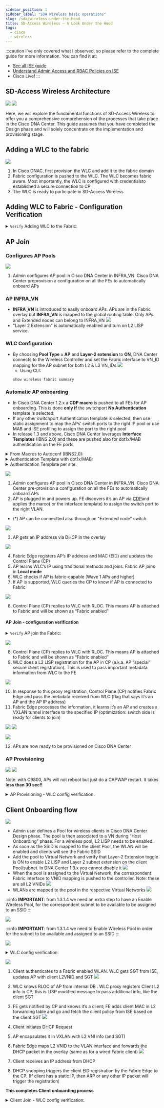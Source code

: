 ```yaml
---
sidebar_position: 1
sidebar_label: "SDA Wireless basic operations"
slug: /sda/wireless-under-the-hood
title: SD-Access Wireless – A Look Under the Hood
tags:
  - cisco
  - wireless
---
```


:::caution
I've only covered what I observed, so please refer to the complete guide for more information.
You can find it at:
  - [See all ISE guide](https://www.cisco.com/en/US/docs/security/ise/1.0/user_guide/ise10_man_identities.html#wp1054550)
  - [Understand Admin Access and RBAC Policies on ISE](https://www.cisco.com/c/en/us/support/docs/security/identity-services-engine/200891-Understanding-Admin-Access-and-RBAC-Poli.html?dtid=osscdc000283)
  - Cisco Live!
:::
## SD-Access Wireless Architecture
![](./img/sda_wireless_simple_architecture.webp)
![](./img/sda_wireless_architecture_dataplane.webp)


Here, we will explore the fundamental functions of SD-Access Wireless to offer you a comprehensive comprehension of the processes that take place in the Cisco DNA Center. This guide assumes that you have completed the Design phase and will solely concentrate on the implementation and provisioning stage.

## Adding a WLC to the fabric
![](./img/adding_wlc_to_fabric.webp)

1. In Cisco DNAC, first provision the <Highlight color="#25c2a0">WLC</Highlight> and add it to the fabric domain
2. Fabric configuration is pushed to the WLC. The WLC becomes fabric aware. Most importantly, the WLC is configured with credentialsto established a secure connection to CP
3. The WLC is ready to participate in SD-Access Wireless

## Adding WLC to Fabric - Configuration Verification
<details>
  <summary><code>Verify</code> Adding WLC to the Fabric:</summary>
<Tabs>
  <TabItem value="gui" label="In GUI" default>
    <img
      src={require('./img/verified_wlc_added_2_fabric.webp').default}
      alt="AP Join - configuration verification"
    />
  </TabItem>
  <TabItem value="cli" label="In CLI">
    Using command: <CodeBlock language="bash">{`show wireless fabric summary`}</CodeBlock>
    Result: <br />
    <img
      src={require('./img/verify_using_cli_WLC.webp').default}
      alt="Verify WLC enabled in Fabric"
    />
  </TabItem>
</Tabs>
</details>

## AP Join

### Configures AP Pools
![](./img/ap_join_flow.webp)
1. Admin configures AP pool in Cisco DNA Center in <Highlight color="#F1C93B">INFRA_VN</Highlight>. Cisco DNA Center preprovision a configuration on all the FEs to automatically onboard APs

### AP INFRA_VN
- **INFRA_VN** is introduced to easily onboard APs. APs are in the Fabric overlay but **INFRA_VN** is mapped to the global routing table. Only APs and Extended nodes can belong to INFRA_VN
![](./img/INFRA_VN_info.webp)
- "Layer 2 Extension" is automatically enabled and turn on L2 LISP service.

### WLC Configuration
- By choosing **Pool Type = AP** and **Layer-2 extension** to **ON**, DNA Center connects to the Wireless Controller and set the Fabric interface to VN_ID mapping for the AP subnet for both L2 & L3 VN_IDs
![](./img/WLC_configuration_UI_L2L3_VNID_Pool.webp)
  - Using CLI: 
  ```bash
  show wireless fabric summary
  ```

### Automatic AP onboarding
- In Cisco DNA Center 1.2.x a **CDP macro** is pushed to all FEs for AP onboarding. This is done **only if** the switchport **No Authentication** template is selected:
- If any other switchport Authentication template is selected, then use static assignment to map the APs’ switch ports to the right IP pool or use MAB and ISE profiling to assign the port to the right pool
- In release 1.3 and above, Cisco DNA Center leverages **Interface Templates** (IBNS 2.0) and these are pushed also for dot1x/MAB authentication on the FE ports

<details>
  <summary>From Macros to Autoconf (IBNS2.0):</summary>
    <img
      src={require('./img/from_macro_to_Autoconf.webp').default}
      alt="From Macros to Autoconf (IBNS2.0)"
    />
</details>

<details>
  <summary>Authentication Template with dot1x/MAB:</summary>
    <img
      src={require('./img/authentication_dot1x_MAB.webp').default}
      alt="Authentication Template with dot1x/MAB"
    />
    <img
      src={require('./img/authentication_dot1x_MAB_1.webp').default}
      alt="Authentication Template with dot1x/MAB"
    />
    - (*) MAB: MAC Authentication Bypass
      <img
      src={require('./img/authentication_dot1x_MAB_2.webp').default}
      alt="Authentication Template with dot1x/MAB"
    />
</details>

<details>
  <summary>Authentication Template per site:</summary>
  - Authentication Template per site level <br />
  - Does not affect the global level Authentication Template parameters <br />
  - Settings will be applied to all FE ports unless overridden by static port assignment
</details>

![](./img/ap_join_flow_1.webp)

1. Admin configures AP pool in Cisco DNA Center in INFRA_VN. Cisco DNA Center pre-provision a configuration on all the FEs to automatically onboard APs 
2. AP is plugged in and powers up. FE discovers it’s an AP via [CDP](https://www.cisco.com/c/en/us/td/docs/cloud-systems-management/network-automation-and-management/dna-center/2-3-5/user_guide/b_cisco_dna_center_ug_2_3_5/b_cisco_dna_center_ug_2_3_5_chapter_010.html#task_sjb_pzg_2z:~:text=Network%20Using%20LLDP-,Discover%20Your%20Network%20Using%20CDP,-You%20can%20discover)and applies the marco( or the interface template) to assign the switch port to the right VLAN.
- (*) AP can be connectted also through an "Extended node" switch

![](./img/ap_join_flow_2.webp)

3. AP gets an IP address via DHCP in the overlay

![](./img/ap_join_flow_3.webp)

4. Fabric Edge registers AP’s IP address and MAC (EID) and updates the Control Plane (CP)
5. AP learns WLC’s IP using traditional methods and joins. Fabric AP joins in **Local mode**
6. WLC checks if AP is fabric-capable (Wave 1 APs and higher)
7. If AP is supported, WLC queries the CP to know if AP is connected to Fabric

![](./img/ap_join_flow_4.webp)

8. Control Plane (CP) replies to WLC with RLOC. This means AP is attached to Fabric and will be shown as “Fabric enabled”

#### AP Join - configuration verification
<details>
  <summary><code>Verify</code> AP join the Fabric:</summary>
<Tabs>
  <TabItem value="gui" label="In GUI" default>
    <img
      src={require('./img/ap_join_config_verification.webp').default}
      alt="AP Join - configuration verification"
    />
  - If Fabric Status is not “Enabled”, check the communication between WLC and CP
  </TabItem>
  <TabItem value="cli" label="In CLI">
    Using command: <CodeBlock language="bash">{`show ...`}</CodeBlock>
    Result: updating...
  </TabItem>
</Tabs>
</details>

![](./img/ap_join_flow_5.webp)

8. Control Plane (CP) replies to WLC with RLOC. This means AP is attached to Fabric and will be shown as “Fabric enabled”
9. WLC does a L2 LISP registration for the AP in CP (a.k.a. AP “special” secure client registration). This is used to pass important metadata information from WLC to the FE

![](./img/ap_join_flow_6.webp)

10. In response to this proxy registration, Control Plane (CP) notifies Fabric Edge and pass the metadata received from WLC (flag that says it’s an AP and the AP IP address)
11. Fabric Edge processes the information, it learns it’s an AP and creates a VXLAN tunnel interface to the specified IP (optimization: switch side is ready for clients to join)

![](./img/ap_join_flow_6_verification.webp)
![](./img/ap_join_flow_6_verification_2.webp)

![](./img/ap_join_flow_7.webp)

12. APs are now ready to be provisioned on Cisco DNA Center

### AP Provisioning
![](./img/ap_provisioning_1.webp)
![](./img/ap_provisioning_2.webp)

Note: with C9800, APs will not reboot but just do a CAPWAP restart. It takes **less than 30 sec!!**

<details>
  <summary>AP Provisioning - WLC config verification:</summary>
    - APs are configured with the Policy and Site tags for Fabric
    <img
      src={require('./img/ap_provisioning_WLC_verification.webp').default}
      alt="AP Provisioning - WLC config verification"
    />
    - For C9800, the Policy tag identifies which SSIDs are broadcasted by the AP and with what policy, the Site tag identifies the site characteristic. <br />
    - In AireOS, the APs are assigned to the AP Group 
</details>

## Client Onboarding flow
![](./img/client_onboarding_1.webp)

- Admin user defines a Pool for wireless clients in Cisco DNA Center Design phase. The pool is then associated to a VN during “Host Onboarding” phase. For a wireless pool, L2 LISP needs to be enabled. 
- As soon as the SSID is mapped to the client Pool, the WLAN will be enabled and clients will see the Fabric SSID
- Add the pool to Virtual Network and verify that Layer-2 Extension toggle is ON to enable L2 LISP and Layer 2 subnet extension on the client Pool/subnet. In DNA Center 1.3.x you cannot disable it
![](./img/client_onboarding_2.webp)
- When the pool is assigned to the Virtual Network, the correspondent Fabric interface to VNID mapping is pushed to the controller. Note: <Highlight color="#FF52A2">these are all L2 VNIDs</Highlight>
![](./img/client_onboarding_wlc_verification.webp)
- WLANs are mapped to the pool in the respective Virtual Networks
![](./img/client_onboarding_3.webp)

:::info
**IMPORTANT**: from 1.3.1.4 we need an extra step to have an Enable Wireless Pool, for the correspondent subnet to be available to be assigned to an SSID
:::

![](./img/client_onboarding_4.webp)

:::info
**IMPORTANT**: from 1.3.1.4 we need to Enable Wireless Pool in order for the subnet to be available and assigned to an SSID
:::

![](./img/client_onboarding_5.webp)

<details>
  <summary>WLC config verification:</summary>
    <img
      src={require('./img/client_onboarding_wlc_verification_2.webp').default}
      alt="Client Onboarding - WLC config verification"
    />
    - The Fabric WLANs are now in enable state and clients can join
      <img
      src={require('./img/client_onboarding_wlc_verification_3.webp').default}
      alt="Client Onboarding - WLC config verification"
    />
</details>

![](./img/client_join_1.webp)

1. Client authenticates to a Fabric enabled WLAN. WLC gets SGT from ISE, updates AP with client L2VNID and SGT
![](./img/client_join_2.webp)

2. WLC knows RLOC of AP from internal DB . WLC proxy registers Client L2 info in CP; this is LISP modified message to pass additional info, like the client SGT
3. FE gets notified by CP and knows it’s a client; FE adds client MAC in L2 forwarding table and go and fetch the client policy from ISE based on the client SGT
![](./img/client_join_3.webp)

4. Client initiates DHCP Request
5. AP encapsulates it in VXLAN with L2 VNI info (and SGT)
6. Fabric Edge maps L2 VNID to the VLAN interface and forwards the DHCP packet in the overlay (same as for a wired Fabric client)
![](./img/client_join_4.webp)

7. Client receives an IP address from DHCP
8. DHCP snooping triggers the client EID registration by the Fabric Edge to the CP. (If client has a static IP, then ARP or any other IP packet will trigger the registration)

**This completes Client onboarding process**

<details>
  <summary>Client Join - WLC config verification:</summary>
    <img
      src={require('./img/client_join_wlc_verification.webp').default}
      alt="Client Join - WLC config verification"
    />
</details>

